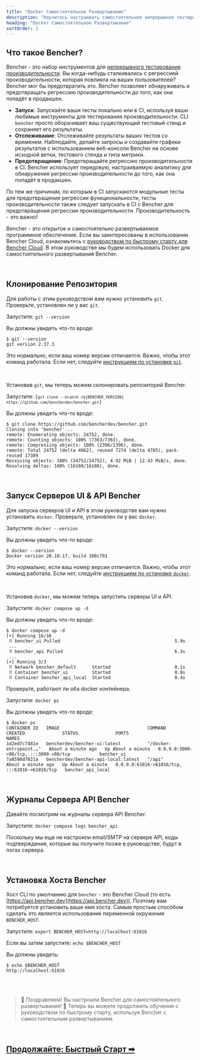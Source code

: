 ```yaml
---
title: "Docker Самостоятельное Развертывание"
description: "Научитесь настраивать самостоятельное непрерывное тестирование производительности с использованием Bencher"
heading: "Docker Самостоятельное Развертывание"
sortOrder: 2
---
```



## Что такое Bencher?

Bencher - это набор инструментов для [непрерывного тестирования производительности](/docs/ru/explanation/continuous-benchmarking/).
Вы когда-нибудь сталкивались с регрессией производительности, которая повлияла на ваших пользователей?
Bencher мог бы предотвратить это.
Bencher позволяет обнаруживать и предотвращать регрессию производительности _до того_, как она попадёт в продакшен.

- **Запуск**: Запускайте ваши тесты локально или в CI, используя ваши любимые инструменты для тестирования производительности. CLI `bencher` просто оборачивает ваш существующий тестовый стенд и сохраняет его результаты.
- **Отслеживание**: Отслеживайте результаты ваших тестов со временем. Наблюдайте, делайте запросы и создавайте графики результатов с использованием веб-консоли Bencher на основе исходной ветки, тестового стенда и типа метрики.
- **Предотвращение**: Предотвращайте регрессию производительности в CI. Bencher использует передовую, настраиваемую аналитику для обнаружения регрессии производительности до того, как она попадёт в продакшен.

По тем же причинам, по которым в CI запускаются модульные тесты для предотвращения регрессии функциональности, тесты производительности также следует запускать в CI с Bencher для предотвращения регрессии производительности. Производительность - это важно!

Bencher - это открытое и самостоятельно развертываемое программное обеспечение.
Если вы заинтересованы в использовании Bencher Cloud, ознакомьтесь с [руководством по быстрому старту для Bencher Cloud](/docs/ru/tutorial/quick-start/).
В этом руководстве мы будем использовать Docker для самостоятельного развертывания Bencher.

<br />

## Клонирование Репозитория

Для работы с этим руководством вам нужно установить `git`.
Проверьте, установлен ли у вас `git`.

Запустите: `git --version`

Вы должны увидеть что-то вроде:

```
$ git --version
git version 2.37.3
```

Это нормально, если ваш номер версии отличается.
Важно, чтобы этот команд работала.
Если нет, следуйте [инструкциям по установке `git`](https://git-scm.com/book/en/v2/Getting-Started-Installing-Git).

<br />

Установив `git`, мы теперь можем склонировать репозиторий Bencher.

Запустите: <code>{`git clone --branch v${BENCHER_VERSION} https://github.com/bencherdev/bencher.git`}</code>

Вы должны увидеть что-то вроде:

```
$ git clone https://github.com/bencherdev/bencher.git
Cloning into 'bencher'...
remote: Enumerating objects: 24752, done.
remote: Counting objects: 100% (7363/7363), done.
remote: Compressing objects: 100% (2396/2396), done.
remote: Total 24752 (delta 4862), reused 7274 (delta 4785), pack-reused 17389
Receiving objects: 100% (24752/24752), 4.92 MiB | 12.43 MiB/s, done.
Resolving deltas: 100% (16108/16108), done.
```

<br />

## Запуск Серверов UI & API Bencher

Для запуска серверов UI и API в этом руководстве вам нужно установить `docker`.
Проверьте, установлен ли у вас `docker`.

Запустите: `docker --version`

Вы должны увидеть что-то вроде:

```
$ docker --version
Docker version 20.10.17, build 100c701
```

Это нормально, если ваш номер версии отличается. Важно, чтобы этот команд работала.
Если нет, следуйте [инструкциям по установке `docker`](https://docs.docker.com/get-docker/).

<br />

Установив `docker`, мы можем теперь запустить серверы UI и API.

Запустите: `docker compose up -d`

Вы должны увидеть что-то вроде:

```
$ docker compose up -d
[+] Running 16/16
 ⠿ bencher_ui Pulled                                           5.9s
 ...
 ⠿ bencher_api Pulled                                          6.3s
 ...
[+] Running 3/3
 ⠿ Network bencher_default      Started                        0.1s
 ⠿ Container bencher_ui         Started                        0.8s
 ⠿ Container bencher_api_local  Started                        0.4s
```

Проверьте, работают ли оба docker контейнера.

Запустите: `docker ps`

Вы должны увидеть что-то вроде:

```
$ docker ps
CONTAINER ID   IMAGE                                 COMMAND                  CREATED              STATUS              PORTS                                           NAMES
1d2ed7c7481e   bencherdev/bencher-ui:latest          "/docker-entrypoint.…"   About a minute ago   Up About a minute   0.0.0.0:3000->80/tcp, :::3000->80/tcp           bencher_ui
7a8590d7021a   bencherdev/bencher-api-local:latest   "/api"                   About a minute ago   Up About a minute   0.0.0.0:61016->61016/tcp, :::61016->61016/tcp   bencher_api_local
```

<br />

## Журналы Сервера API Bencher

Давайте посмотрим на журналы сервера API Bencher.

Запустите: `docker compose logs bencher_api`

Поскольку мы еще не настроили email/SMTP на сервере API,
коды подтверждения, которые вы получите позже в руководстве, будут в логах сервера.

<br />

## Установка Хоста Bencher

Хост CLI по умолчанию для `bencher` - это Bencher Cloud (то есть [https://api.bencher.dev](https://api.bencher.dev)).
Поэтому вам потребуется установить ваше имя хоста. Самым простым способом сделать это является использование переменной окружения `BENCHER_HOST`.

Запустите: `export BENCHER_HOST=http://localhost:61016`

Если вы затем запустите: `echo $BENCHER_HOST`

Вы должны увидеть:

```
$ echo $BENCHER_HOST
http://localhost:61016
```

<br />
<br />

> 🐰 Поздравляем! Вы настроили Bencher для самостоятельного развертывания! 🎉
> Теперь вы можете продолжить обучение с руководством по быстрому старту, используя Bencher с самостоятельным развертыванием.

<br />

<h2><a href="/docs/ru/tutorial/quick-start/">Продолжайте: Быстрый Старт ➡</a></h2>
